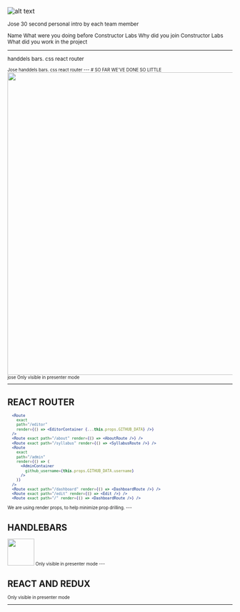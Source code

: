 


![alt text](https://avatars2.githubusercontent.com/u/19479459?s=96&v=4 )


<Small name='Jose' quote='Shit, I knew I forgot to change my github photo!!'/>

<Notes>
    Jose
30 second personal intro by each team member

Name
What were you doing before Constructor Labs
Why did you join Constructor Labs
What did you work in the project
</Notes>

---

handdels bars. 
css
react router

<Small name='Jose' quote='Shit, I knew I forgot to change my github photo!!'/>

<Notes>
    Jose
   handdels bars. 
css
react router
</Notes>
---
# SO FAR WE'VE DONE SO LITTLE

<img width="678px" src="./github.png" />
<Notes>
    jose
  Only visible in presenter mode
</Notes>

---

# REACT ROUTER


```jsx
  <Route
    exact
    path="/editor"
    render={() => <EditorContainer {...this.props.GITHUB_DATA} />}
  />
  <Route exact path="/about" render={() => <AboutRoute />} />
  <Route exact path="/syllabus" render={() => <SyllabusRoute />} />
  <Route
    exact
    path="/admin"
    render={() => (
      <AdminContainer
        github_username={this.props.GITHUB_DATA.username}
      />
    )}
  />
  <Route exact path="/dashboard" render={() => <DashboardRoute />} />
  <Route exact path="/edit" render={() => <Edit />} />
  <Route exact path="/" render={() => <DashboardRoute />} />

```

<Notes>
  We are using render props, to help minimize prop drilling.
</Notes>
---

# HANDLEBARS

<img height='60vh' src="./handlebar.png" />
<Notes>
  Only visible in presenter mode
</Notes>
---

# REACT AND REDUX
<Notes>
  Only visible in presenter mode
</Notes>

---